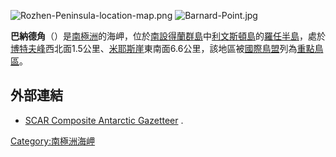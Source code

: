 [[Image:Rozhen-Peninsula-location-map.png|thumb]]
[[Image:Barnard-Point.jpg|thumb]]

'''巴納德角'''（{{lang-en|Barnard Point}}）是[[南極洲|南極洲]]的海岬，位於[[南設得蘭群島|南設得蘭群島]]中[[利文斯頓島|利文斯頓島]]的[[羅任半島|羅任半島]]，處於[[博特夫峰|博特夫峰]]西北面1.5公里、[[米耶斯崖|米耶斯崖]]東南面6.6公里，該地區被[[國際鳥盟|國際鳥盟]]列為[[重點鳥區|重點鳥區]]。

==外部連結==
* [http://data.aad.gov.au/aadc/gaz/scar/ SCAR Composite Antarctic Gazetteer] {{WebCite|url=https://www.webcitation.org/5ug2CfC7m?url=http://data.aad.gov.au/aadc/gaz/scar/ |date=20101202140255 |dateformat=iso }}.

{{Coord|62|45|29|S|60|20|19|W||display=title}}

{{Antarctica-geo-stub}}
[[Category:南極洲海岬|Category:南極洲海岬]]